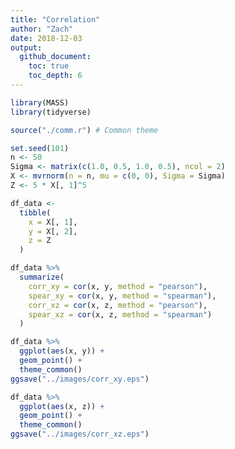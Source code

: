 ```yaml
---
title: "Correlation"
author: "Zach"
date: 2018-12-03
output:
  github_document:
    toc: true
    toc_depth: 6
---
```


```r
library(MASS)
library(tidyverse)

source("./comm.r") # Common theme

set.seed(101)
n <- 50
Sigma <- matrix(c(1.0, 0.5, 1.0, 0.5), ncol = 2)
X <- mvrnorm(n = n, mu = c(0, 0), Sigma = Sigma)
Z <- 5 * X[, 1]^5

df_data <-
  tibble(
    x = X[, 1],
    y = X[, 2],
    z = Z
  )
```

```r
df_data %>%
  summarize(
    corr_xy = cor(x, y, method = "pearson"),
    spear_xy = cor(x, y, method = "spearman"),
    corr_xz = cor(x, z, method = "pearson"),
    spear_xz = cor(x, z, method = "spearman")
  )
```

```r
df_data %>%
  ggplot(aes(x, y)) +
  geom_point() +
  theme_common()
ggsave("../images/corr_xy.eps")

df_data %>%
  ggplot(aes(x, z)) +
  geom_point() +
  theme_common()
ggsave("../images/corr_xz.eps")
```
